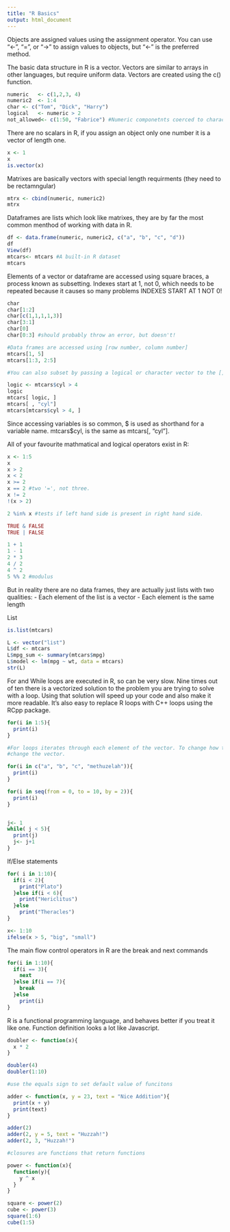 ---
title: "R Basics"
output: html_document
---

Objects are assigned values using the assignment operator. You can use "<-", "=", or "->" to assign values to objects, but "<-" is the preferred method. 

The basic data structure in R is a vector. Vectors are similar to arrays in other languages, but require uniform data. Vectors are created using the c() function.  

```{r}

numeric   <- c(1,2,3, 4)
numeric2  <- 1:4
char <- c("Tom", "Dick", "Harry")
logical   <- numeric > 2
not_allowed<- c(1:50, "Fabrice") #Numeric componetnts coerced to character. 

```

There are no scalars in R, if you assign an object only one number it is a vector of length one. 
```{r}
x <- 1
x
is.vector(x)

```

Matrixes are basically vectors with special length requirments (they need to be rectamngular)
```{r}
mtrx <- cbind(numeric, numeric2)
mtrx

```

Dataframes are lists which look like matrixes, they are by far the most common menthod of working with data in R.

```{r}

df <- data.frame(numeric, numeric2, c("a", "b", "c", "d"))
df
View(df)
mtcars<- mtcars #A built-in R dataset
mtcars
```

Elements of a vector or dataframe are accessed using square braces, a process known as subsetting. Indexes start at 1, not 0, which needs to be repeated because it causes so many problems INDEXES START AT 1 NOT 0!

```{r}
char
char[1:2]
char[c(1,1,1,1,3)]
char[3:1]
char[0]
char[0:3] #should probably throw an error, but doesn't!

#Data frames are accessed using [row number, column number]
mtcars[1, 5]
mtcars[1:3, 2:5]

#You can also subset by passing a logical or character vector to the [] operator. 

logic <- mtcars$cyl > 4
logic
mtcars[ logic, ]
mtcars[ , "cyl"]
mtcars[mtcars$cyl > 4, ]


```

Since accessing variables is so common, $ is used as shorthand for a variable name. mtcars$cyl, is the same as mtcars[, "cyl"].

All of your favourite mathmatical and logical operators exist in R:

```{r}
x <- 1:5
x
x > 2
x < 2
x >= 2
x == 2 #two '=', not three. 
x != 2
!(x > 2)

2 %in% x #tests if left hand side is present in right hand side. 

TRUE & FALSE
TRUE | FALSE

1 + 1
1 - 1
2 * 3
4 / 2
4 ^ 2
5 %% 2 #modulus

```

But in reality there are no data frames, they are actually just lists with two qualities: 
- Each element of the list is a vector
- Each element is the same length

List

```{r}

is.list(mtcars)

L <- vector("list")
L$df <- mtcars
L$mpg_sum <- summary(mtcars$mpg)
L$model <- lm(mpg ~ wt, data = mtcars)
str(L)
```



For and While loops are executed in R, so can be very slow. Nine times out of ten there is a vectorized solution to the problem you are trying to solve with a loop. Using that solution will speed up your code and also make it more readable. It's also easy to replace R loops with C++ loops using the RCpp package. 

```{r}

for(i in 1:5){
  print(i)
}

#For loops iterates through each element of the vector. To change how the loop iterates,
#change the vector. 

for(i in c("a", "b", "c", "methuzelah")){
  print(i)
}

for(i in seq(from = 0, to = 10, by = 2)){
  print(i)
}


j<- 1
while( j < 5){
  print(j)
  j<- j+1
}

```

If/Else statements 

```{r}

for( i in 1:10){
  if(i < 2){
    print("Plato")
  }else if(i < 6){
    print("Hericlitus")
  }else
    print("Theracles")
}

x<- 1:10
ifelse(x > 5, "big", "small")

```

The main flow control operators in R are the break and next commands

```{r}

for(i in 1:10){
  if(i == 3){
    next
  }else if(i == 7){
    break
  }else
    print(i)
}
```

R is a functional programming language, and behaves better if you treat it like one. Function definition looks a lot like Javascript. 

```{r}

doubler <- function(x){
  x * 2
}

doubler(4)
doubler(1:10)

#use the equals sign to set default value of funcitons

adder <- function(x, y = 23, text = "Nice Addition"){
  print(x + y)
  print(text)
}

adder(2)
adder(2, y = 5, text = "Huzzah!")
adder(2, 3, "Huzzah!")

#closures are functions that return functions

power <- function(x){
  function(y){
    y ^ x
  }
}

square <- power(2)
cube <- power(3)
square(1:6)
cube(1:5)
```



